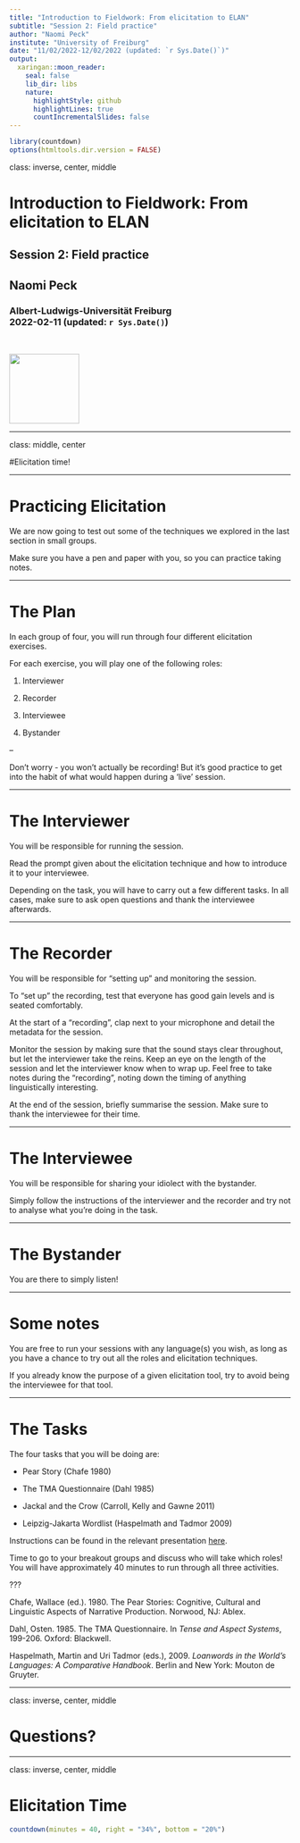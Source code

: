 ```yaml
---
title: "Introduction to Fieldwork: From elicitation to ELAN"
subtitle: "Session 2: Field practice"
author: "Naomi Peck"
institute: "University of Freiburg"
date: "11/02/2022-12/02/2022 (updated: `r Sys.Date()`)"
output:
  xaringan::moon_reader:
    seal: false
    lib_dir: libs
    nature:
      highlightStyle: github
      highlightLines: true
      countIncrementalSlides: false
---
```

```r
library(countdown)
options(htmltools.dir.version = FALSE)
```

class: inverse, center, middle


# Introduction to Fieldwork: From elicitation to ELAN <br>
## Session 2: Field practice &nbsp;

## Naomi Peck &nbsp;

### Albert-Ludwigs-Universität Freiburg <br> 2022-02-11 (updated: `r Sys.Date()`)
&nbsp;

<img src="freiburg-logo.png" height="125px"/>

<!-- insert VJS logo too? figure this out -->

---

class: middle, center

#Elicitation time!

---

# Practicing Elicitation

We are now going to test out some of the techniques we explored in the last section in small groups.

Make sure you have a pen and paper with you, so you can practice taking notes.

---

# The Plan

In each group of four, you will run through four different elicitation exercises.

For each exercise, you will play one of the following roles:

1. Interviewer

1. Recorder

1. Interviewee

1. Bystander

--

Don't worry - you won't actually be recording! But it's good practice to get into the habit of what would happen during a 'live' session.

---

# The Interviewer

You will be responsible for running the session. 

Read the prompt given about the elicitation technique and how to introduce it to your interviewee.

Depending on the task, you will have to carry out a few different tasks. In all cases, make sure to ask open questions and thank the interviewee afterwards.

---

# The Recorder

You will be responsible for "setting up" and monitoring the session.

To "set up" the recording, test that everyone has good gain levels and is seated comfortably.

At the start of a "recording", clap next to your microphone and detail the metadata for the session.

Monitor the session by making sure that the sound stays clear throughout, but let the interviewer take the reins. Keep an eye on the length of the session and let the interviewer know when to wrap up. Feel free to take notes during the "recording", noting down the timing of anything linguistically interesting.

At the end of the session, briefly summarise the session. Make sure to thank the interviewee for their time.

---

# The Interviewee

You will be responsible for sharing your idiolect with the bystander.

Simply follow the instructions of the interviewer and the recorder and try not to analyse what you're doing in the task.

---

# The Bystander

You are there to simply listen!

---

# Some notes

You are free to run your sessions with any language(s) you wish, as long as you have a chance to try out all the roles and elicitation techniques.

If you already know the purpose of a given elicitation tool, try to avoid being the interviewee for that tool.

---

# The Tasks

The four tasks that you will be doing are:

- Pear Story (Chafe 1980)

- The TMA Questionnaire (Dahl 1985)

- Jackal and the Crow (Carroll, Kelly and Gawne 2011)

- Leipzig-Jakarta Wordlist (Haspelmath and Tadmor 2009)

Instructions can be found in the relevant presentation [here](naomipeck.com/project/fieldwork-workshop/).

Time to go to your breakout groups and discuss who will take which roles! You will have approximately 40 minutes to run through all three activities.

???

Chafe, Wallace (ed.). 1980. The Pear Stories: Cognitive, Cultural and Linguistic Aspects of Narrative Production. Norwood, NJ: Ablex.

Dahl, Osten. 1985. The TMA Questionnaire. In *Tense and Aspect Systems*, 199-206. Oxford: Blackwell.

Haspelmath, Martin and Uri Tadmor (eds.), 2009. *Loanwords in the World’s Languages: A Comparative Handbook*. Berlin and New York: Mouton de Gruyter.

---

class: inverse, center, middle

# Questions?

---

class: inverse, center, middle

# Elicitation Time

```r
countdown(minutes = 40, right = "34%", bottom = "20%")
```